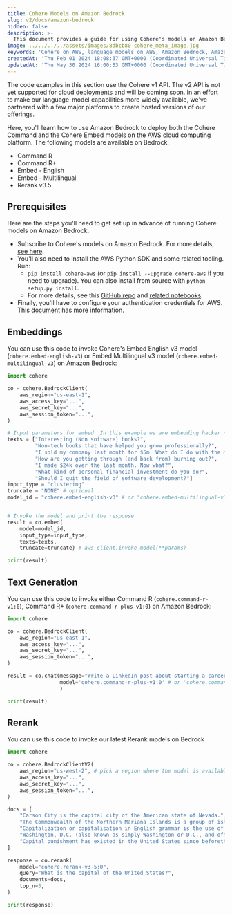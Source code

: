 ```yaml
---
title: Cohere Models on Amazon Bedrock
slug: v2/docs/amazon-bedrock
hidden: false
description: >-
  This document provides a guide for using Cohere's models on Amazon Bedrock.
image: ../../../../assets/images/8dbcb80-cohere_meta_image.jpg
keywords: 'Cohere on AWS, language models on AWS, Amazon Bedrock, Amazon SageMaker'
createdAt: 'Thu Feb 01 2024 18:08:37 GMT+0000 (Coordinated Universal Time)'
updatedAt: 'Thu May 30 2024 16:00:53 GMT+0000 (Coordinated Universal Time)'
---
```

<Note title="Note"> 
The code examples in this section use the Cohere v1 API. The v2 API is not yet supported for cloud deployments and will be coming soon.
</Note>
In an effort to make our language-model capabilities more widely available, we've partnered with a few major platforms to create hosted versions of our offerings. 

Here, you'll learn how to use Amazon Bedrock to deploy both the Cohere Command and the Cohere Embed models on the AWS cloud computing platform. The following models are available on Bedrock:

- Command R
- Command R+
- Embed - English
- Embed - Multilingual
- Rerank v3.5

## Prerequisites

Here are the steps you'll need to get set up in advance of running Cohere models on Amazon Bedrock.

- Subscribe to Cohere's models on Amazon Bedrock. For more details, [see here](https://docs.aws.amazon.com/bedrock/latest/userguide/model-access.html).
- You'll also need to install the AWS Python SDK and some related tooling. Run:
  - `pip install cohere-aws` (or `pip install --upgrade cohere-aws` if you need to upgrade). You can also install from source with `python setup.py install`. 
  - For more details, see this [GitHub repo](https://github.com/cohere-ai/cohere-aws/) and [related notebooks](https://github.com/cohere-ai/cohere-aws/tree/main/notebooks/bedrock).
- Finally, you'll have to configure your authentication credentials for AWS. This [document](https://boto3.amazonaws.com/v1/documentation/api/latest/guide/quickstart.html#configuration) has more information.

## Embeddings

You can use this code to invoke Cohere's Embed English v3 model (`cohere.embed-english-v3`) or Embed Multilingual v3 model (`cohere.embed-multilingual-v3`) on Amazon Bedrock: 

```python PYTHON
import cohere

co = cohere.BedrockClient(
    aws_region="us-east-1",
    aws_access_key="...",
    aws_secret_key="...",
    aws_session_token="...",
)

# Input parameters for embed. In this example we are embedding hacker news post titles.
texts = ["Interesting (Non software) books?",
         "Non-tech books that have helped you grow professionally?",
         "I sold my company last month for $5m. What do I do with the money?",
         "How are you getting through (and back from) burning out?",
         "I made $24k over the last month. Now what?",
         "What kind of personal financial investment do you do?",
         "Should I quit the field of software development?"]
input_type = "clustering"
truncate = "NONE" # optional
model_id = "cohere.embed-english-v3" # or "cohere.embed-multilingual-v3"


# Invoke the model and print the response
result = co.embed(
	model=model_id,
	input_type=input_type,
	texts=texts,
	truncate=truncate) # aws_client.invoke_model(**params)

print(result)
```

## Text Generation

You can use this code to invoke either Command R (`cohere.command-r-v1:0`), Command R+ (`cohere.command-r-plus-v1:0`) on Amazon Bedrock:

```python PYTHON
import cohere

co = cohere.BedrockClient(
    aws_region="us-east-1",
    aws_access_key="...",
    aws_secret_key="...",
    aws_session_token="...",
)

result = co.chat(message="Write a LinkedIn post about starting a career in tech:",
                 model='cohere.command-r-plus-v1:0' # or 'cohere.command-r-v1:0'
                 )

print(result)
```

## Rerank

You can use this code to invoke our latest Rerank models on Bedrock

```python PYTHON
import cohere

co = cohere.BedrockClientV2(
    aws_region="us-west-2", # pick a region where the model is available
    aws_access_key="...",
    aws_secret_key="...",
    aws_session_token="...",
)

docs = [
    "Carson City is the capital city of the American state of Nevada.",
    "The Commonwealth of the Northern Mariana Islands is a group of islands in the Pacific Ocean. Its capital is Saipan.",
    "Capitalization or capitalisation in English grammar is the use of a capital letter at the start of a word. English usage varies from capitalization in other languages.",
    "Washington, D.C. (also known as simply Washington or D.C., and officially as the District of Columbia) is the capital of the United States. It is a federal district.",
    "Capital punishment has existed in the United States since beforethe United States was a country. As of 2017, capital punishment is legal in 30 of the 50 states.",
]

response = co.rerank(
    model="cohere.rerank-v3-5:0",
    query="What is the capital of the United States?",
    documents=docs,
    top_n=3,
)

print(response)
```

